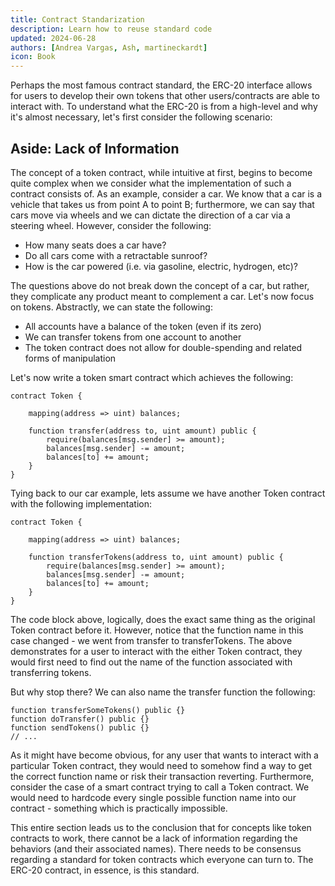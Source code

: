 ```yaml
---
title: Contract Standarization
description: Learn how to reuse standard code
updated: 2024-06-28
authors: [Andrea Vargas, Ash, martineckardt]
icon: Book
---
```


Perhaps the most famous contract standard, the ERC-20 interface allows for users to develop their own tokens that other users/contracts are able to interact with. To understand what the ERC-20 is from a high-level and why it's almost necessary, let's first consider the following scenario:

## Aside: Lack of Information

The concept of a token contract, while intuitive at first, begins to become quite complex when we consider what the implementation of such a contract consists of. As an example, consider a car. We know that a car is a vehicle that takes us from point A to point B; furthermore, we can say that cars move via wheels and we can dictate the direction of a car via a steering wheel. However, consider the following:

- How many seats does a car have?
- Do all cars come with a retractable sunroof?
- How is the car powered (i.e. via gasoline, electric, hydrogen, etc)?

The questions above do not break down the concept of a car, but rather, they complicate any product meant to complement a car. Let's now focus on tokens. Abstractly, we can state the following:

- All accounts have a balance of the token (even if its zero)
- We can transfer tokens from one account to another
- The token contract does not allow for double-spending and related forms of manipulation

Let's now write a token smart contract which achieves the following:

```solidity
contract Token {
​
    mapping(address => uint) balances;
​
    function transfer(address to, uint amount) public {
        require(balances[msg.sender] >= amount);
        balances[msg.sender] -= amount;
        balances[to] += amount;
    }
}
```

Tying back to our car example, lets assume we have another Token contract with the following implementation:

```solidity
contract Token {
​
    mapping(address => uint) balances;
​
    function transferTokens(address to, uint amount) public {
        require(balances[msg.sender] >= amount);
        balances[msg.sender] -= amount;
        balances[to] += amount;
    }
}
```

The code block above, logically, does the exact same thing as the original Token contract before it. However, notice that the function name in this case changed - we went from transfer to transferTokens. The above demonstrates for a user to interact with the either Token contract, they would first need to find out the name of the function associated with transferring tokens. 

But why stop there? We can also name the transfer function the following:

```solidity
function transferSomeTokens() public {}
function doTransfer() public {}
function sendTokens() public {}
// ...
```

As it might have become obvious, for any user that wants to interact with a particular Token contract, they would need to somehow find a way to get the correct function name or risk their transaction reverting. Furthermore, consider the case of a smart contract trying to call a Token contract. We would need to hardcode every single possible function name into our contract - something which is practically impossible. 

This entire section leads us to the conclusion that for concepts like token contracts to work, there cannot be a lack of information regarding the behaviors (and their associated names). There needs to be consensus regarding a standard for token contracts which everyone can turn to. The ERC-20 contract, in essence, is this standard.